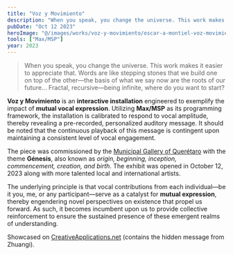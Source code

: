 ```yaml
---
title: "Voz y Movimiento"
description: "When you speak, you change the universe. This work makes it easier to appreciate that."
pubDate: "Oct 12 2023"
heroImage: "@/images/works/voz-y-movimiento/oscar-a-montiel-voz-movimiento-espectador.jpg"
tools: ["Max/MSP"]
year: 2023
---
```



> When you speak, you change the universe. This work makes it easier to appreciate that. Words are like stepping stones that we build one on top of the other—the basis of what we say now are the roots of our future... Fractal, recursive—being infinite, where do you want to start?


<a href={img2.src} target="_blank" rel="noopener noreferrer">
  <Picture
    src={img2}
    alt={"Óscar A. Montiel — Galería Municipal de Querétaro"}
    formats={["webp"]}
    decoding="async"
    loading="lazy"
    class="blog-image"
  />
</a>

**Voz y Movimiento** is an **interactive installation** engineered to exemplify the impact of **mutual vocal expression**. Utilizing **Max/MSP** as its programming framework, the installation is calibrated to respond to vocal amplitude, thereby revealing a pre-recorded, personalized auditory message. It should be noted that the continuous playback of this message is contingent upon maintaining a consistent level of vocal engagement.

<YouTube id="https://www.youtube.com/watch?v=s46Tofa6EAI" />

The piece was commissioned by the [Municipal Gallery of Querétaro](https://www.instagram.com/galeria.municipal/) with the theme **Génesis**, also known as _origin, beginning, inception, commencement, creation, and birth_. The exhibit was opened in October 12, 2023 along with more talented local and international artists.


<a href={img1.src} target="_blank" rel="noopener noreferrer">
  <Picture
    src={img1}
    alt={"Óscar A. Montiel — Max/MSP Workshop for Casa del Lago, UNAM"}
    width={1280}
    height={720}
    formats={["webp"]}
    decoding="async"
    loading="lazy"
    class="blog-image"
  />
</a>

The underlying principle is that vocal contributions from each individual—be it you, me, or any participant—serve as a catalyst for **mutual expression**, thereby engendering novel perspectives on existence that propel us forward. As such, it becomes incumbent upon us to provide collective reinforcement to ensure the sustained presence of these emergent realms of understanding.

Showcased on [CreativeApplications.net](https://www.creativeapplications.net/maxmsp/voz-y-movimiento-oscar-a-montiel/) (contains the hidden message from Zhuangi).